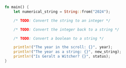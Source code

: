 
```rust
fn main() {
    let numerical_string = String::from("2024");

    /* TODO: Convert the string to an integer */

    /* TODO: Convert the integer back to a string */

    /* TODO: Convert a boolean to a string */

    println!("The year in the scroll: {}", year);
    println!("The year as a string: {}", new_string);
    println!("Is Geralt a Witcher? {}", status);
}
```